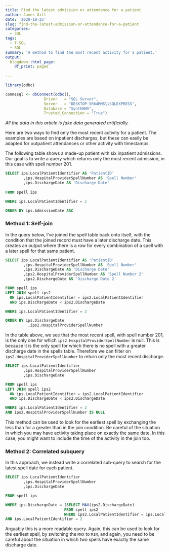 ---
title: Find the latest admission or attendance for a patient
author: James Gill
date: '2020-10-25'
slug: find-the-latest-admission-or-attendance-for-a-patient
categories:
  - SQL
tags:
  - T-SQL
  - SQL
summary: 'A method to find the most recent activity for a patient.'
output:
  blogdown::html_page:
    df_print: paged
    
---

```{r connect, include=FALSE}
library(odbc)

conmssql <- dbConnect(odbc(),
                 Driver   = "SQL Server",
                 Server   = "DESKTOP-5R64MMS\\SQLEXPRESS",
                 Database = "SynthNHS",
                 Trusted_Connection = "True")
```

*All the data in this article is fake data generated artificially.*

Here are two ways to find only the most recent activity for a patient. The examples are based on inpatient discharges, but these can easily be adapted for outpatient attendances or other activity with timestamps.

The following table shows a made-up patient with six inpatient admissions. Our goal is to write a query which returns only the most recent admission, in this case with spell number 201.

```{sql patient, connection = conmssql, echo = FALSE}
SELECT ips.LocalPatientIdentifier AS 'PatientID'
        ,ips.HospitalProviderSpellNumber AS 'Spell Number'
        ,ips.DischargeDate AS 'Discharge Date'
        
FROM spell ips

WHERE ips.LocalPatientIdentifier = 2

ORDER BY ips.AdmissionDate ASC

```

### Method 1: Self-join

In the query below, I've joined the spell table back onto itself, with the condition that the joined record must have a later discharge date. This creates an output where there is a row for every combination of a spell with a later spell for that same patient.

```{sql selfjoin, connection = conmssql, max.print = 20}
SELECT ips.LocalPatientIdentifier AS 'PatientID'
        ,ips.HospitalProviderSpellNumber AS 'Spell Number'
        ,ips.DischargeDate AS 'Discharge Date'
        ,ips2.HospitalProviderSpellNumber AS 'Spell Number 2'
        ,ips2.DischargeDate AS 'Discharge Date 2'

FROM spell ips
LEFT JOIN spell ips2
  ON ips.LocalPatientIdentifier = ips2.LocalPatientIdentifier
  AND ips.DischargeDate < ips2.DischargeDate

WHERE ips.LocalPatientIdentifier = 2

ORDER BY ips.DischargeDate
          ,ips2.HospitalProviderSpellNumber
```


In the table above, we see that the most recent spell, with spell number 201, is the only one for which `ips2.HospitalProviderSpellNumber` is null. This is because it is the only spell for which there is no spell with a greater discharge date in the spells table. Therefore we can filter on `ips2.HospitalProviderSpellNumber` to return only the most recent discharge.

```{sql selfjoin2, connection = conmssql}
SELECT ips.LocalPatientIdentifier
        ,ips.HospitalProviderSpellNumber
        ,ips.DischargeDate

FROM spell ips
LEFT JOIN spell ips2
  ON ips.LocalPatientIdentifier = ips2.LocalPatientIdentifier
  AND ips.DischargeDate < ips2.DischargeDate

WHERE ips.LocalPatientIdentifier = 2
AND ips2.HospitalProviderSpellNumber IS NULL
```
This method can be used to look for the earliest spell by exchanging the less than for a greater than in the join condition. Be careful of the situation in which you may have activity taking place on exactly the same date. In this case, you might want to include the time of the activity in the join too. 

### Method 2: Correlated subquery

In this approach, we instead write a correlated sub-query to search for the latest spell date for each patient.

```{sql correlated, connection = conmssql}

SELECT ips.LocalPatientIdentifier
        ,ips.HospitalProviderSpellNumber
        ,ips.DischargeDate

FROM spell ips

WHERE ips.DischargeDate = (SELECT MAX(ips2.DischargeDate)
                          FROM spell ips2
                          WHERE ips2.LocalPatientIdentifier = ips.LocalPatientIdentifier)
AND ips.LocalPatientIdentifier = 2

```

Arguably this is a more readable query. Again, this can be used to look for the earliest spell, by switching the `MAX` to `MIN`, and again, you need to be careful about the situation in which two spells have exactly the same discharge date.